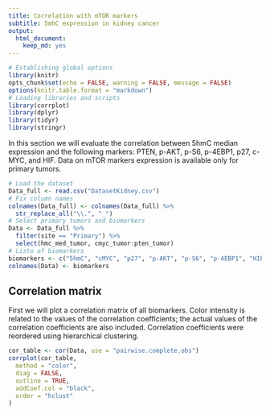 ```yaml
---
title: Correlation with mTOR markers
subtitle: 5mhC expression in kidney cancer
output: 
  html_document: 
    keep_md: yes
---
```


```r
# Establishing global options
library(knitr)
opts_chunk$set(echo = FALSE, warning = FALSE, message = FALSE)
options(knitr.table.format = "markdown")
# Loading libraries and scripts
library(corrplot)
library(dplyr)
library(tidyr)
library(stringr)
```

In this section we will evaluate the correlation between 5hmC median expression and the following markers: PTEN, p-AKT, p-S6, p-4EBP1, p27, c-MYC, and HIF. Data on mTOR markers expression is available only for primary tumors.

```r
# Load the dataset
Data_full <- read.csv("DatasetKidney.csv")
# Fix column names
colnames(Data_full) <- colnames(Data_full) %>%
  str_replace_all("\\.", "_")
# Select primary tumors and biomarkers
Data <- Data_full %>%
  filter(site == "Primary") %>%
  select(hmc_med_tumor, cmyc_tumor:pten_tumor)
# Listo of biomarkers
biomarkers <- c("5hmC", "cMYC", "p27", "p-AKT", "p-S6", "p-4EBP1", "HIF", "PTEN")
colnames(Data) <- biomarkers
```

## Correlation matrix
First we will plot a correlation matrix of all biomarkers. Color intensity is related to the values of the correlation coefficients; the actual values of the correlation coefficients are also included. Correlation coefficients were reordered using hierarchical clustering.

```r
cor_table <- cor(Data, use = "pairwise.complete.obs")
corrplot(cor_table,
  method = "color",
  diag = FALSE,
  outline = TRUE,
  addCoef.col = "black",
  order = "hclust"
)
```
